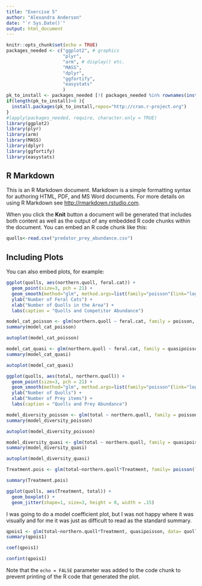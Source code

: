 ```yaml
---
title: "Exercise 5"
author: "Alexandra Anderson"
date: "`r Sys.Date()`"
output: html_document
---
```


```r
knitr::opts_chunk$set(echo = TRUE)
packages_needed <- c("ggplot2", # graphics
                     "plyr",
                     "arm", # display() etc.
                     "MASS",
                     "dplyr",
                     "ggfortify",
                     "easystats"
                     )
pk_to_install <- packages_needed [!( packages_needed %in% rownames(installed.packages())  )]
if(length(pk_to_install)>0 ){
  install.packages(pk_to_install,repos="http://cran.r-project.org")
}
#lapply(packages_needed, require, character.only = TRUE)
library(ggplot2)
library(plyr)
library(arm)
library(MASS)
library(dplyr)
library(ggfortify)
library(easystats)
```

## R Markdown

This is an R Markdown document. Markdown is a simple formatting syntax for authoring HTML, PDF, and MS Word documents. For more details on using R Markdown see <http://rmarkdown.rstudio.com>.

When you click the **Knit** button a document will be generated that includes both content as well as the output of any embedded R code chunks within the document. You can embed an R code chunk like this:

```r
quolls<-read.csv("predator_prey_abundance.csv")
```

## Including Plots

You can also embed plots, for example:

```r
ggplot(quolls, aes(northern.quoll, feral.cat)) + 
  geom_point(size=3, pch = 21) +
  geom_smooth(method="glm", method.args=list(family="poisson"(link="log"))) +
  ylab("Number of Feral Cats") +
  xlab("Number of Quolls in the Area") +
  labs(caption = "Quolls and Competitor Abundance")
```
```r
model_cat_poisson <- glm(northern.quoll ~ feral.cat, family = poisson, data=quolls)
summary(model_cat_poisson)
```
```r
autoplot(model_cat_poisson)
```


```r
model_cat_quasi <- glm(northern.quoll ~ feral.cat, family = quasipoisson, data = quolls)
summary(model_cat_quasi)
```

```r
autoplot(model_cat_quasi)
```




```r
ggplot(quolls, aes(total, northern.quoll)) + 
  geom_point(size=3, pch = 21) +
  geom_smooth(method="glm", method.args=list(family="poisson"(link="log"))) +
  ylab("Number of Quolls") +
  xlab("Number of Prey items") +
  labs(caption = "Quolls and Prey Abundance")
```

```r
model_diversity_poisson <- glm(total ~ northern.quoll, family = poisson, data=quolls)
summary(model_diversity_poisson)
```
```r
autoplot(model_diversity_poisson)
```

```r
model_diversity_quasi <- glm(total ~ northern.quoll, family = quasipoisson, data = quolls)
summary(model_diversity_quasi)
```
```r
autoplot(model_diversity_quasi)
```

```r
Treatment.pois <- glm(total~northern.quoll*Treatment, family= poisson(link=log), data= quolls)
```

```r
summary(Treatment.pois)
```

```r
ggplot(quolls, aes(Treatment, total)) +
  geom_boxplot() +
  geom_jitter(shape=1, size=3, height = 0, width = .15)
```
I was going to do a model coefficient plot, but I was not happy where it was visually and for me it was just as difficult to read as the standard summary. 
```r
qpois1 <- glm(total~northern.quoll*Treatment, quasipoisson, data= quolls)
summary(qpois1)
```
```r
coef(qpois1)
```

```r
confint(qpois1)
```
Note that the `echo = FALSE` parameter was added to the code chunk to prevent printing of the R code that generated the plot.

